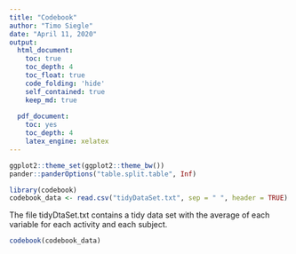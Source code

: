 ```yaml
---
title: "Codebook"
author: "Timo Siegle"
date: "April 11, 2020"
output:
  html_document:
    toc: true
    toc_depth: 4
    toc_float: true
    code_folding: 'hide'
    self_contained: true
    keep_md: true
    
  pdf_document:
    toc: yes
    toc_depth: 4
    latex_engine: xelatex
---
```


<!-- Here, we're just setting a few options. -->

```r
ggplot2::theme_set(ggplot2::theme_bw())
pander::panderOptions("table.split.table", Inf)
```

<!-- Now, we're preparing our data for the codebook. -->

```r
library(codebook)
codebook_data <- read.csv("tidyDataSet.txt", sep = " ", header = TRUE)
```

<!-- Create codebook -->
The file tidyDtaSet.txt contains a tidy data set with the average of each variable for each activity and each subject.
```r

codebook(codebook_data)
```
